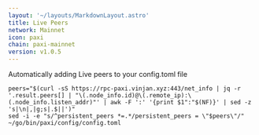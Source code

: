 ```yaml
---
layout: '~/layouts/MarkdownLayout.astro'
title: Live Peers
network: Mainnet
icon: paxi
chain: paxi-mainnet
version: v1.0.5
---
```

Automatically adding Live peers to your config.toml file
```
peers="$(curl -sS https://rpc-paxi.vinjan.xyz:443/net_info | jq -r '.result.peers[] | "\(.node_info.id)@\(.remote_ip):\(.node_info.listen_addr)"' | awk -F ':' '{print $1":"$(NF)}' | sed -z 's|\n|,|g;s|.$||')"
sed -i -e "s/^persistent_peers *=.*/persistent_peers = \"$peers\"/" ~/go/bin/paxi/config/config.toml
```

